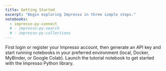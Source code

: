```yaml
---
title: Getting Started
excerpt: "Begin exploring Impresso in three simple steps."
notebooks:
  - impresso-py-connect
  # - impresso-py-search
  # - impresso-py-collections
---
```


First login or register your Impresso account, then generate an API key and start running notebooks in your preferred environment (local, Docker, MyBinder, or Google Colab).
Launch the tutorial notebook to get started with the Impresso Python library.
